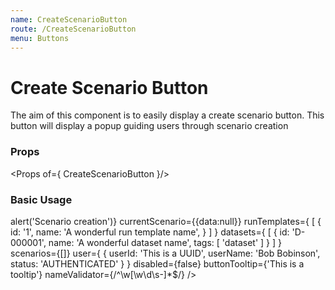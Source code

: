 ```yaml
---
name: CreateScenarioButton
route: /CreateScenarioButton
menu: Buttons
---
```



# Create Scenario Button

The aim of this component is to easily display a create scenario button.
This button will display a popup guiding users through scenario creation

### Props

<Props of={ CreateScenarioButton }/>

### Basic Usage

<Playground>
	<CreateScenarioButton
		solution={
			{
				name: 'Solution',
				id: 'SOL-000001'
			}
		}
		workspaceId={'workspaceId'}
		createScenario={() => alert('Scenario creation')}
		currentScenario={{data:null}}
		runTemplates={
			[
				{
					id: '1',
					name: 'A wonderful run template name',
				}
			]
		}
		datasets={
			[
				{
					id: 'D-000001',
					name: 'A wonderful dataset name',
					tags: [
					'dataset'
					]
				}
			]
		}
		scenarios={[]}
		user={
			{
				userId: 'This is a UUID',
				userName: 'Bob Bobinson',
				status: 'AUTHENTICATED'
			}
		}
		disabled={false}
		buttonTooltip={'This is a tooltip'}
		nameValidator={/^\w[\w\d\s-]*$/}
	/>
</Playground>
